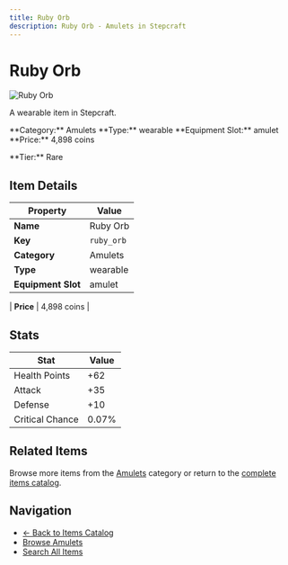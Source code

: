 ```yaml
---
title: Ruby Orb
description: Ruby Orb - Amulets in Stepcraft
---
```


# Ruby Orb

<div className="flex items-start gap-6 mb-8">
  <div className="flex-shrink-0">
    <img src="/assets/resources/trinketry/amulets/ruby_orb.png" alt="Ruby Orb" className="w-24 h-24 border rounded-lg" />
  </div>
  <div className="flex-1">
    <div className="space-y-2">
      <p className="text-lg text-muted-foreground">A wearable item in Stepcraft.</p>
      <div className="flex flex-wrap gap-4 text-sm">
        <span className="px-2 py-1 bg-blue-100 dark:bg-blue-900 rounded-md">
          **Category:** Amulets
        </span>
        <span className="px-2 py-1 bg-green-100 dark:bg-green-900 rounded-md">
          **Type:** wearable
        </span>
        <span className="px-2 py-1 bg-purple-100 dark:bg-purple-900 rounded-md">
          **Equipment Slot:** amulet
        </span>
        <span className="px-2 py-1 bg-yellow-100 dark:bg-yellow-900 rounded-md">
          **Price:** 4,898 coins
        </span>
      </div>
      <p className="text-sm font-medium">**Tier:** Rare</p>
    </div>
  </div>
</div>

## Item Details

| Property | Value |
|----------|-------|
| **Name** | Ruby Orb |
| **Key** | `ruby_orb` |
| **Category** | Amulets |
| **Type** | wearable |
| **Equipment Slot** | amulet |

| **Price** | 4,898 coins |


## Stats

| Stat | Value |
|------|-------|
| Health Points | +62 |
| Attack | +35 |
| Defense | +10 |
| Critical Chance | 0.07% |

## Related Items

Browse more items from the [Amulets](/items#amulets) category or return to the [complete items catalog](/items).

## Navigation

- [← Back to Items Catalog](/items)
- [Browse Amulets](/items#amulets)
- [Search All Items](/items)
